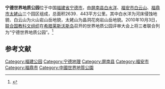 '''宁德世界地质公园'''位于中国[[福建省|福建省]][[宁德市|宁德市]]，由[[屏南县|屏南县]][[白水洋|白水洋]]、[[福安市|福安市]][[白云山_(福安)|白云山]]、[[福鼎市|福鼎市]][[太姥山|太姥山]]三个园区组成，总面积2639．443平方公里。其中白水洋为河床侵蚀地貌、白云山为火山岩山岳地貌，太姥山为晶洞花岗岩山岳地貌。2010年10月3日，[[联合国教科文组织|联合国教科文组织]]在[[希腊|希腊]][[莱斯沃斯岛|莱斯沃斯岛]]召开的世界地质公园评审大会上将三者联合列为“宁德世界地质公园”。<ref>{{cite web |title=福建宁德申报世界地质公园获得成功 |publisher=新华网 |url=http://news.xinhuanet.com/politics/2010-10/05/c_12630654.htm |accessdate=2011-08-11 |archive-date=2010-11-19 |archive-url=https://web.archive.org/web/20101119183839/http://news.xinhuanet.com/politics/2010-10/05/c_12630654.htm |dead-url=no }}</ref>

==参考文献==
{{reflist}}

{{中华人民共和国的世界地质公园}}

{{DEFAULTSORT:Ning}}
[[Category:福建公园|Category:福建公园]]
[[Category:宁德地理|Category:宁德地理]]
[[Category:屏南县|Category:屏南县]]
[[Category:福安市|Category:福安市]]
[[Category:福鼎市|Category:福鼎市]]
[[Category:中國世界地質公園|Category:中國世界地質公園]]